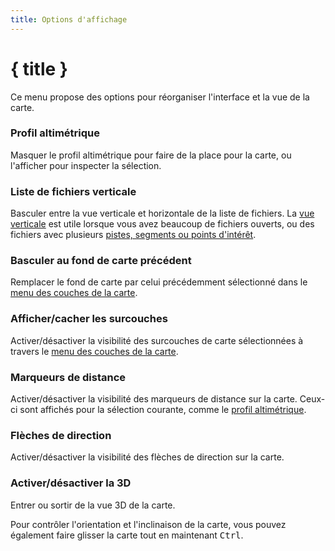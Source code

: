 ```yaml
---
title: Options d'affichage
---
```


<script lang="ts">
</script>

# { title }

Ce menu propose des options pour réorganiser l'interface et la vue de la carte.

### <ChartArea size="16" class="inline-block" style="margin-bottom: 2px" /> Profil altimétrique

Masquer le profil altimétrique pour faire de la place pour la carte, ou l'afficher pour inspecter la sélection.

### <GalleryVertical size="16" class="inline-block" style="margin-bottom: 2px" /> Liste de fichiers verticale

Basculer entre la vue verticale et horizontale de la liste de fichiers.
La [vue verticale](../files-and-stats) est utile lorsque vous avez beaucoup de fichiers ouverts, ou des fichiers avec plusieurs [pistes, segments ou points d'intérêt](../gpx).

### <Map size="16" class="inline-block" style="margin-bottom: 2px" /> Basculer au fond de carte précédent

Remplacer le fond de carte par celui précédemment sélectionné dans le [menu des couches de la carte](../map-controls).

### <Layers2 size="16" class="inline-block" style="margin-bottom: 2px" /> Afficher/cacher les surcouches

Activer/désactiver la visibilité des surcouches de carte sélectionnées à travers le [menu des couches de la carte](../map-controls).

### <Coins size="16" class="inline-block" style="margin-bottom: 2px" /> Marqueurs de distance

Activer/désactiver la visibilité des marqueurs de distance sur la carte.
Ceux-ci sont affichés pour la sélection courante, comme le [profil altimétrique](../files-and-stats).

### <Milestone size="16" class="inline-block" style="margin-bottom: 2px" /> Flèches de direction

Activer/désactiver la visibilité des flèches de direction sur la carte.

### <Box size="16" class="inline-block" style="margin-bottom: 2px" /> Activer/désactiver la 3D

Entrer ou sortir de la vue 3D de la carte.

<DocsNote>

Pour contrôler l'orientation et l'inclinaison de la carte, vous pouvez également faire glisser la carte tout en maintenant <kbd>Ctrl</kbd>.

</DocsNote>
